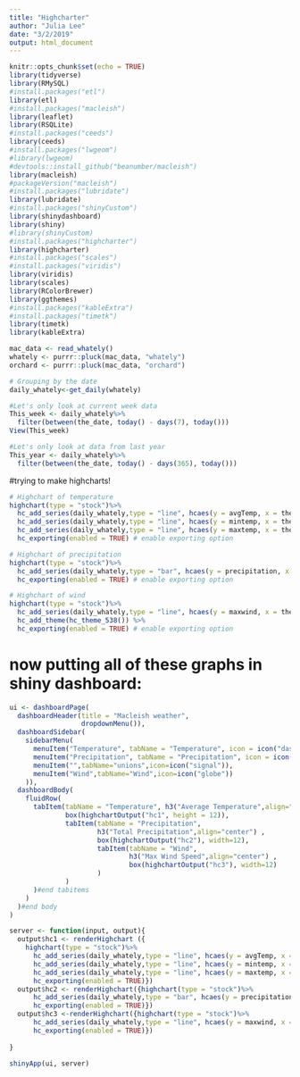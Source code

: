 ```yaml
---
title: "Highcharter"
author: "Julia Lee"
date: "3/2/2019"
output: html_document
---
```


```r
knitr::opts_chunk$set(echo = TRUE)
library(tidyverse)
library(RMySQL)
#install.packages("etl")
library(etl)
#install.packages("macleish")
library(leaflet)
library(RSQLite)
#install.packages("ceeds")
library(ceeds)
#install.packages("lwgeom")
#library(lwgeom)
#devtools::install_github("beanumber/macleish")
library(macleish)
#packageVersion("macleish")
#install.packages("lubridate")
library(lubridate)
#install.packages("shinyCustom")
library(shinydashboard)
library(shiny)
#library(shinyCustom)
#install.packages("highcharter")
library(highcharter)
#install.packages("scales")
#install.packages("viridis")
library(viridis)
library(scales)
library(RColorBrewer)
library(ggthemes)
#install.packages("kableExtra")
#install.packages("timetk")
library(timetk)
library(kableExtra)
```

```r
mac_data <- read_whately()
whately <- purrr::pluck(mac_data, "whately")
orchard <- purrr::pluck(mac_data, "orchard")
```

```r
# Grouping by the date 
daily_whately<-get_daily(whately)
```


```r
#Let's only look at current week data
This_week <- daily_whately%>%
  filter(between(the_date, today() - days(7), today()))
View(This_week)
```

```r
#Let's only look at data from last year
This_year <- daily_whately%>%
  filter(between(the_date, today() - days(365), today()))
```


#trying to make highcharts!
```r
# Highchart of temperature 
highchart(type = "stock")%>%
  hc_add_series(daily_whately,type = "line", hcaes(y = avgTemp, x = the_date), name = "Avg temperature") %>%
  hc_add_series(daily_whately,type = "line", hcaes(y = mintemp, x = the_date), name = "min temperature") %>%
  hc_add_series(daily_whately,type = "line", hcaes(y = maxtemp, x = the_date), name = "max temperature") %>%
  hc_exporting(enabled = TRUE) # enable exporting option
```

```r
# Highchart of precipitation
highchart(type = "stock")%>%
  hc_add_series(daily_whately,type = "bar", hcaes(y = precipitation, x = the_date), name = "precipitation") %>%
  hc_exporting(enabled = TRUE) # enable exporting option
```

```r
# Highchart of wind
highchart(type = "stock")%>%
  hc_add_series(daily_whately,type = "line", hcaes(y = maxwind, x = the_date), name = " Max Wind Speed") %>%
  hc_add_theme(hc_theme_538()) %>%
  hc_exporting(enabled = TRUE) # enable exporting option
```

# now putting all of these graphs in shiny dashboard:

```r
ui <- dashboardPage(
  dashboardHeader(title = "Macleish weather",
                  dropdownMenu()),
  dashboardSidebar(
    sidebarMenu(
      menuItem("Temperature", tabName = "Temperature", icon = icon("dashboard")),
      menuItem("Precipitation", tabName = "Precipitation", icon = icon("th")),
      menuItem("",tabName="unions",icon=icon("signal")),
      menuItem("Wind",tabName="Wind",icon=icon("globe"))      
    )),
  dashboardBody(
    fluidRow(
      tabItem(tabName = "Temperature", h3("Average Temperature",align="center") ,
              box(highchartOutput("hc1", height = 12)),
              tabItem(tabName = "Precipitation",
                      h3("Total Precipitation",align="center") ,
                      box(highchartOutput("hc2"), width=12),
                      tabItem(tabName = "Wind",
                              h3("Max Wind Speed",align="center") ,
                              box(highchartOutput("hc3"), width=12)
                      )
              )
      )#end tabitems
    )
  )#end body
)

```



```r
server <- function(input, output){
  output$hc1 <- renderHighchart ({
    highchart(type = "stock")%>%
      hc_add_series(daily_whately,type = "line", hcaes(y = avgTemp, x = the_date), name = "Avg temperature") %>%
      hc_add_series(daily_whately,type = "line", hcaes(y = mintemp, x = the_date), name = "min temperature") %>%
      hc_add_series(daily_whately,type = "line", hcaes(y = maxtemp, x = the_date), name = "max temperature") %>%
      hc_exporting(enabled = TRUE)})
  output$hc2 <- renderHighchart({highchart(type = "stock")%>%
      hc_add_series(daily_whately,type = "bar", hcaes(y = precipitation, x = the_date), name = "precipitation") %>%
      hc_exporting(enabled = TRUE)})
  output$hc3 <-renderHighchart({highchart(type = "stock")%>%
      hc_add_series(daily_whately,type = "line", hcaes(y = maxwind, x = the_date), name = "Max Wind") %>%
      hc_exporting(enabled = TRUE)})
  
}

```

```r
shinyApp(ui, server)
```
